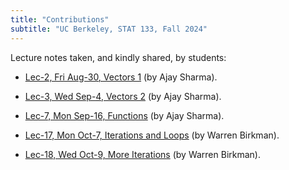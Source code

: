 ```yaml
---
title: "Contributions"
subtitle: "UC Berkeley, STAT 133, Fall 2024"
---
```


Lecture notes taken, and kindly shared, by students:

- <a href="lecnotes/lec2-vectors1-by-ajay-sharma.pdf" target="_blank">Lec-2, Fri Aug-30, Vectors 1</a> (by Ajay Sharma).

- <a href="lecnotes/lec3-vectors2-by-ajay-sharma.pdf" target="_blank">Lec-3, Wed Sep-4, Vectors 2</a> (by Ajay Sharma).

- <a href="lecnotes/lec7-functions-by-ajay-sharma.pdf" target="_blank">Lec-7, Mon Sep-16, Functions</a> (by Ajay Sharma).

- <a href="lecnotes/lec17-iterations-and-loops-by-warren-birkman.pdf" target="_blank">Lec-17, Mon Oct-7, Iterations and Loops</a> (by Warren Birkman).

- <a href="lecnotes/lec18-more-iterations-by-warren-birkman.pdf" target="_blank">Lec-18, Wed Oct-9, More Iterations</a> (by Warren Birkman).
